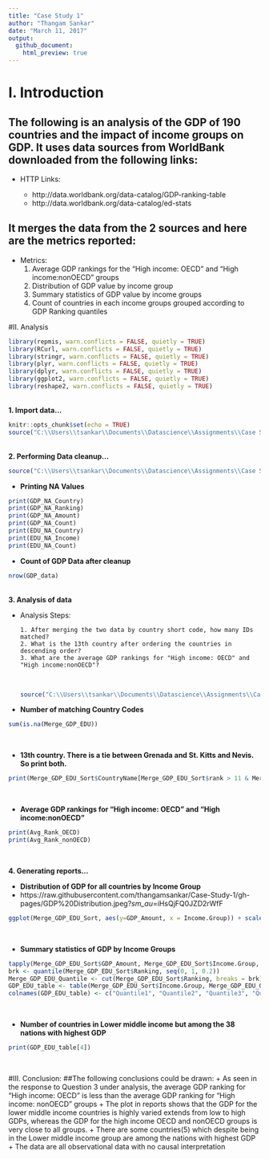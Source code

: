 ---
title: "Case Study 1"
author: "Thangam Sankar"
date: "March 11, 2017"
output:
  github_document:
    html_preview: true
---
# I. Introduction
## The following is an analysis of the GDP of 190 countries and the impact of income groups on GDP. It uses data sources from WorldBank downloaded from the following links:
* HTTP Links:

    + http://data.worldbank.org/data-catalog/GDP-ranking-table
    + http://data.worldbank.org/data-catalog/ed-stats

## It merges the data from the 2 sources and here are the metrics reported:
* Metrics:
    1. Average GDP rankings for the "High income: OECD" and "High income:nonOECD" groups
    2. Distribution of GDP value by income group
    3. Summary statistics of GDP value by income groups
    4. Count of countries in each income groups grouped according to GDP Ranking quantiles
<br>

#II. Analysis
```{r echo=FALSE}
library(repmis, warn.conflicts = FALSE, quietly = TRUE)
library(RCurl, warn.conflicts = FALSE, quietly = TRUE)
library(stringr, warn.conflicts = FALSE, quietly = TRUE)
library(plyr, warn.conflicts = FALSE, quietly = TRUE)
library(dplyr, warn.conflicts = FALSE, quietly = TRUE)
library(ggplot2, warn.conflicts = FALSE, quietly = TRUE)
library(reshape2, warn.conflicts = FALSE, quietly = TRUE)
```
<br>
**1. Import data...**   

```{r echo=FALSE}
knitr::opts_chunk$set(echo = TRUE)
source("C:\\Users\\tsankar\\Documents\\Datascience\\Assignments\\Case Study 1\\Data Import.R", local = TRUE, echo = FALSE)
```
<br>
**2. Performing Data cleanup...**  
```{r echo=FALSE}
source("C:\\Users\\tsankar\\Documents\\Datascience\\Assignments\\Case Study 1\\Data Cleanup.R", local = TRUE, echo = FALSE)
```
+ **Printing NA Values**  
```{r echo = TRUE}
print(GDP_NA_Country)
print(GDP_NA_Ranking)
print(GDP_NA_Amount)
print(GDP_NA_Count)
print(EDU_NA_Country)
print(EDU_NA_Income)
print(EDU_NA_Count)
```
  
     
+ **Count of GDP Data after cleanup**  
```{r echo = TRUE}
nrow(GDP_data)
```
<br>
**3. Analysis of data**

* Analysis Steps:

      1. After merging the two data by country short code, how many IDs matched?
      2. What is the 13th country after ordering the countries in descending order?
      3. What are the average GDP rankings for "High income: OECD" and "High income:nonOECD"?  
<br>
```{r echo=FALSE}
source("C:\\Users\\tsankar\\Documents\\Datascience\\Assignments\\Case Study 1\\Data Analysis.R", local = TRUE, echo = FALSE)
```


+ **Number of matching Country Codes**
```{r echo= TRUE}
sum(is.na(Merge_GDP_EDU))
```
<br>

+ **13th country. There is a tie between Grenada and St. Kitts and Nevis. So print both.**
```{r echo= TRUE}
print(Merge_GDP_EDU_Sort$CountryName[Merge_GDP_EDU_Sort$rank > 11 & Merge_GDP_EDU_Sort$rank < 13])
```
<br>

+ **Average GDP rankings for "High income: OECD" and "High income:nonOECD"**
```{r echo=TRUE}
print(Avg_Rank_OECD)
print(Avg_Rank_nonOECD)
```

<br>

**4. Generating reports...**

+ **Distribution of GDP for all countries by Income Group**  
+ https://raw.githubusercontent.com/thangamsankar/Case-Study-1/gh-pages/GDP%20Distribution.jpeg?_sm_au_=iHsQjFQ0JZD2rWfF
```{r echo=FALSE}
ggplot(Merge_GDP_EDU_Sort, aes(y=GDP_Amount, x = Income.Group)) + scale_y_log10()+ geom_point(pch = 21, size = 6, fill = I("chocolate4"))
```
<br>

+ **Summary statistics of GDP by Income Groups**

```{r echo=FALSE}  
tapply(Merge_GDP_EDU_Sort$GDP_Amount, Merge_GDP_EDU_Sort$Income.Group, summary)
brk <- quantile(Merge_GDP_EDU_Sort$Ranking, seq(0, 1, 0.2))
Merge_GDP_EDU_Quantile <- cut(Merge_GDP_EDU_Sort$Ranking, breaks = brk)
GDP_EDU_table <- table(Merge_GDP_EDU_Sort$Income.Group, Merge_GDP_EDU_Quantile)
colnames(GDP_EDU_table) <- c("Quantile1", "Quantile2", "Quantile3", "Quantile4", "Quantile5")
```
<br>

+ **Number of countries in Lower middle income but among the 38 nations with highest GDP** 
```{r echo=TRUE}
print(GDP_EDU_table[4])
```
<br>

#III. Conclusion:
##The following conclusions could be drawn:
+ As seen in the response to Question 3 under analysis, the average GDP ranking for "High income: OECD" is less than the average GDP ranking for "High income: nonOECD" groups
+ The plot in reports shows that the GDP for the lower middle income countries is highly varied extends from low to high GDPs, whereas the GDP for the high income OECD and nonOECD groups is very close to all groups.
+ There are some countries(5) which despite being in the Lower middle income group are among the nations with highest GDP
+ The data are all observational data with no causal interpretation
